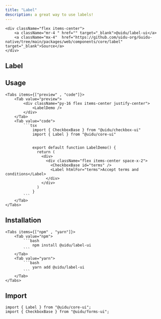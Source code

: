 ```yaml
---
title: "Label"
description: a great way to use labels!
---
```



    <div className="flex items-center">
        <a className="mr-4 " href="" target="_blank">@uidu/label-ui</a>
        <a className="mx-4"  href="https://github.com/uidu-org/Guidu-native/tree/main/packages/web/components/core/label" target="_blank">Source</a>
    </div>

## Label

<LabelDemo />

## Usage

    <Tabs items={["preview" , "code"]}>
        <Tab value="preview">
            <div className="py-16 flex items-center justify-center">
                <LabelDemo />
            </div>
        </Tab>
        <Tab value="code">
            ```tsx
                import { CheckboxBase } from "@uidu/checkbox-ui"
                import { Label } from "@uidu/core-ui"


                export default function LabelDemo() {
                  return (
                    <div>
                      <div className="flex items-center space-x-2">
                        <CheckboxBase id="terms" />
                        <Label htmlFor="terms">Accept terms and conditions</Label>
                      </div>
                    </div>
                  )
                }
            ```
        </Tab>
    </Tabs>

## Installation

    <Tabs items={["npm" , "yarn"]}>
        <Tab value="npm">
            ```bash
                npm install @uidu/label-ui
            ```
        </Tab>
        <Tab value="yarn">
            ```bash
                yarn add @uidu/label-ui
            ```
        </Tab>
    </Tabs>

## Import

```tsx
import { Label } from "@uidu/core-ui";
import { CheckboxBase } from "@uidu/forms-ui";
```
